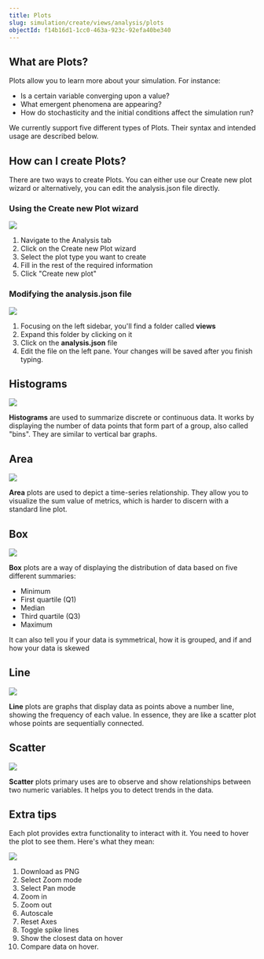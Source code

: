```yaml
---
title: Plots
slug: simulation/create/views/analysis/plots
objectId: f14b16d1-1cc0-463a-923c-92efa40be340
---
```


## What are Plots?

Plots allow you to learn more about your simulation. For instance:

- Is a certain variable converging upon a value?
- What emergent phenomena are appearing?
- How do stochasticity and the initial conditions affect the simulation run?

We currently support five different types of Plots. Their syntax and intended usage are described below.

## How can I create Plots?

There are two ways to create Plots. You can either use our Create new plot wizard or alternatively, you can edit the analysis.json file directly.

### Using the Create new Plot wizard

![](https://cdn-us1.hash.ai/site/docs/animation.gif)

1. Navigate to the Analysis tab
1. Click on the Create new Plot wizard
1. Select the plot type you want to create
1. Fill in the rest of the required information
1. Click "Create new plot"

### Modifying the analysis.json file

![](https://cdn-us1.hash.ai/site/docs/screenshot-2021-03-12-at-12.35.23.png)

1. Focusing on the left sidebar, you'll find a folder called **views**
1. Expand this folder by clicking on it
1. Click on the **analysis.json** file
1. Edit the file on the left pane. Your changes will be saved after you finish typing.

## Histograms

![](https://cdn-us1.hash.ai/site/docs/screenshot-2021-03-11-at-18.32.20.png)

**Histograms** are used to summarize discrete or continuous data. It works by displaying the number of data points that form part of a group, also called "bins". They are similar to vertical bar graphs.

## Area

![](https://cdn-us1.hash.ai/site/docs/screenshot-2021-03-11-at-14.55.35.png)

**Area** plots are used to depict a time-series relationship. They allow you to visualize the sum value of metrics, which is harder to discern with a standard line plot.

## Box

![](https://cdn-us1.hash.ai/site/docs/screenshot-2021-03-11-at-17.37.32.png)

**Box** plots are a way of displaying the distribution of data based on five different summaries:

- Minimum
- First quartile \(Q1\)
- Median
- Third quartile \(Q3\)
- Maximum

It can also tell you if your data is symmetrical, how it is grouped, and if and how your data is skewed

## Line

![](https://cdn-us1.hash.ai/site/docs/screenshot-2021-03-11-at-15.22.43.png)

**Line** plots are graphs that display data as points above a number line, showing the frequency of each value. In essence, they are like a scatter plot whose points are sequentially connected.

## Scatter

![](https://cdn-us1.hash.ai/site/docs/screenshot-2021-03-11-at-15.05.21.png)

**Scatter** plots primary uses are to observe and show relationships between two numeric variables. It helps you to detect trends in the data.

## Extra tips

Each plot provides extra functionality to interact with it. You need to hover the plot to see them. Here's what they mean:

![](https://cdn-us1.hash.ai/site/docs/plotly-buttons-help.png)

1. Download as PNG
1. Select Zoom mode
1. Select Pan mode
1. Zoom in
1. Zoom out
1. Autoscale
1. Reset Axes
1. Toggle spike lines
1. Show the closest data on hover
1. Compare data on hover.
